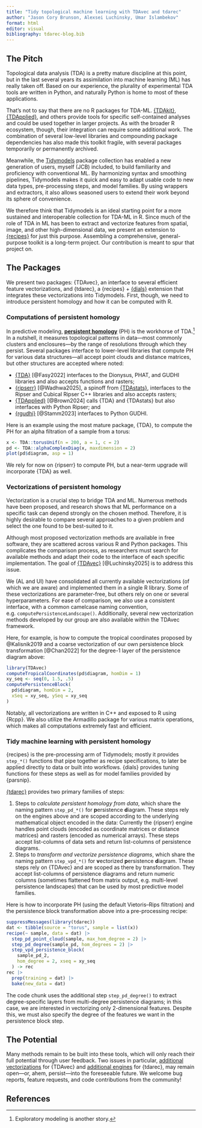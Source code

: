```yaml
---
title: "Tidy topological machine learning with TDAvec and tdarec"
author: "Jason Cory Brunson, Alexsei Luchinsky, Umar Islambekov"
format: html
editor: visual
bibliography: tdarec-blog.bib
---
```


## The Pitch

Topological data analysis (TDA) is a pretty mature discipline at this point, but in the last several years its assimilation into machine learning (ML) has really taken off. Based on our experience, the plurality of experimental TDA tools are written in Python, and naturally Python is home to most of these applications.

That's not to say that there are no R packages for TDA-ML. [{TDAkit}](https://github.com/kisungyou/TDAkit), [{TDApplied}](https://github.com/shaelebrown/TDApplied), and others provide tools for specific self-contained analyses and could be used together in larger projects.
As with the broader R ecosystem, though, their integration can require some additional work.
The combination of several low-level libraries and compounding package dependencies has also made this toolkit fragile, with several packages temporarily or permanently archived.

Meanwhile, the [Tidymodels](https://www.tidymodels.org/) package collection has enabled a new generation of users, myself (JCB) included, to build familiarity and proficiency with conventional ML. By harmonizing syntax and smoothing pipelines, Tidymodels makes it quick and easy to adapt usable code to new data types, pre-processing steps, and model families. By using wrappers and extractors, it also allows seasoned users to extend their work beyond its sphere of convenience.

We therefore think that Tidymodels is an ideal starting point for a more sustained and interoperable collection for TDA-ML in R.
Since much of the role of TDA in ML has been to extract and vectorize features from spatial, image, and other high-dimensional data, we present an extension to [{recipes}](https://recipes.tidymodels.org/) for just this purpose.
Assembling a comprehensive, general-purpose toolkit is a long-term project. Our contribution is meant to spur that project on.

## The Packages

We present two packages: {TDAvec}, an interface to several efficient feature vectorizations, and {tdarec}, a {recipes} + [{dials}](https://dials.tidymodels.org/) extension that integrates these vectorizations into Tidymodels.
First, though, we need to introduce persistent homology and how it can be computed with R.

### Computations of persistent homology

In predictive modeling, [**persistent homology**](https://en.wikipedia.org/wiki/Persistent_homology) (PH) is the workhorse of TDA.[^1]
In a nutshell, it measures topological patterns in data---most commonly clusters and enclosures---by the range of resolutions through which they persist.
Several packages interface to lower-level libraries that compute PH for various data structures---all accept point clouds and distance matrices, but other structures are accepted where noted:

* [{TDA}](https://doi.org/10.48550/arXiv.1411.1830) [@Fasy2022] interfaces to the Dionysus, PHAT, and GUDHI libraries and also accepts functions and rasters;
* [{ripserr}](https://tdaverse.github.io/ripserr/) [@Wadhwa2025], a spinoff from [{TDAstats}](https://joss.theoj.org/papers/10.21105/joss.00860), interfaces to the Ripser and Cubical Ripser C++ libraries and also accepts rasters;
* [{TDApplied}](https://joss.theoj.org/papers/10.21105/joss.06321) [@Brown2024] calls {TDA} and {TDAstats} but also interfaces with Python Ripser; and
* [{rgudhi}](https://lmjl-alea.github.io/rgudhi/) [@Stamm2023] interfaces to Python GUDHI.

Here is an example using the most mature package, {TDA}, to compute the PH for an alpha filtration of a sample from a torus:

```r
x <- TDA::torusUnif(n = 200, a = 1, c = 2)
pd <- TDA::alphaComplexDiag(x, maxdimension = 2)
plot(pd$diagram, asp = 1)
```

We rely for now on {ripserr} to compute PH, but a near-term upgrade will incorporate {TDA} as well.

[^1]: Exploratory modeling is another story.

### Vectorizations of persistent homology

Vectorization is a crucial step to bridge TDA and ML.
Numerous methods have been proposed, and research shows that ML performance on a specific task can depend strongly on the chosen method.
Therefore, it is highly desirable to compare several approaches to a given problem and select the one found to be best-suited to it.

Although most proposed vectorization methods are available in free software, they are scattered across various R and Python packages.
This complicates the comparison process, as researchers must search for available methods and adapt their code to the interface of each specific implementation.
The goal of [{TDAvec}](https://cran.r-project.org/package=TDAvec) [@Luchinsky2025] is to address this issue.

We (AL and UI) have consolidated all currently available vectorizations (of which we are aware) and implemented them in a single R library.
Some of these vectorizations are parameter-free, but others rely on one or several hyperparameters.
For ease of comparison, we also use a consistent interface, with a common camelcase naming convention, e.g. `computePersistenceLandscape()`.
Additionally, several new vectorization methods developed by our group are also available within the TDAvec framework.

Here, for example, is how to compute the tropical coordinates proposed by @Kalisnik2019 and a coarse vectorization of our own persistence block transformation [@Chan2022] for the degree-1 layer of the persistence diagram above:

```r
library(TDAvec)
computeTropicalCoordinates(pd$diagram, homDim = 1)
xy_seq <- seq(0, 1.5, .5)
computePersistenceBlock(
  pd$diagram, homDim = 2,
  xSeq = xy_seq, ySeq = xy_seq
)
```

Notably, all vectorizations are written in C++ and exposed to R using {Rcpp}. We also utilize the Armadillo package for various matrix operations, which makes all computations extremely fast and efficient.

### Tidy machine learning with persistent homology

{recipes} is the pre-processing arm of Tidymodels; mostly it provides `step_*()` functions that pipe together as recipe specifications, to later be applied directly to data or built into workflows. {dials} provides tuning functions for these steps as well as for model families provided by {parsnip}.

[{tdarec}](https://tdaverse.github.io/tdarec/) provides two primary families of steps:

1. Steps to *calculate persistent homology from data*, which share the naming pattern `step_pd_*()` for **p**ersistence **d**iagram. These steps rely on the engines above and are scoped according to the underlying mathematical object encoded in the data: Currently the {ripserr} engine handles point clouds (encoded as coordinate matrices or distance matrices) and rasters (encoded as numerical arrays). These steps accept list-columns of data sets and return list-columns of persistence diagrams.
2. Steps to *transform and vectorize persistence diagrams*, which share the naming pattern `step_vpd_*()` for **v**ectorized **p**ersistence **d**iagram. These steps rely on {TDAvec} and are scoped as there by transformation. They accept list-columns of persistence diagrams and return numeric columns (sometimes flattened from matrix output, e.g. multi-level persistence landscapes) that can be used by most predictive model families.

Here is how to incorporate PH (using the default Vietoris--Rips filtration) and the persistence block transformation above into a pre-processing recipe:

```r
suppressMessages(library(tdarec))
dat <- tibble(source = "torus", sample = list(x))
recipe(~ sample, data = dat) |> 
  step_pd_point_cloud(sample, max_hom_degree = 2) |> 
  step_pd_degree(sample_pd, hom_degrees = 2) |> 
  step_vpd_persistence_block(
    sample_pd_2,
    hom_degree = 2, xseq = xy_seq
  ) -> rec
rec |> 
  prep(training = dat) |> 
  bake(new_data = dat)
```

The code chunk uses the additional step `step_pd_degree()` to extract degree-specific layers from multi-degree persistence diagrams; in this case, we are interested in vectorizing only 2-dimensional features.
Despite this, we must also specify the degree of the features we want in the persistence block step.

## The Potential

Many methods remain to be built into these tools, which will only reach their full potential through user feedback.
Two issues in particular, [additional vectorizations](https://github.com/uislambekov/TDAvec/issues/3) for {TDAvec} and [additional engines](https://github.com/tdaverse/tdarec/issues/2) for {tdarec}, may remain open---or, ahem, persist---into the foreseeable future.
We welcome bug reports, feature requests, and code contributions from the community!

## References
